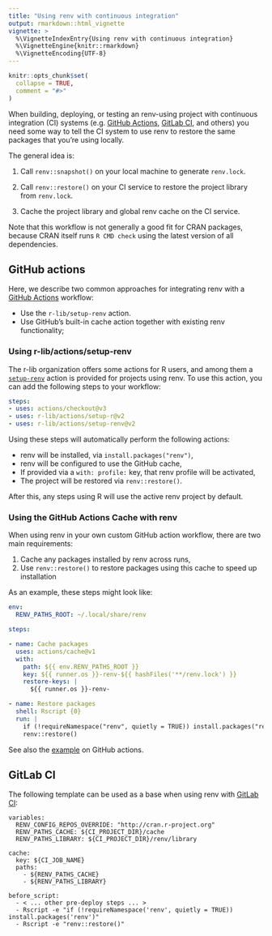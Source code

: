 ```yaml
---
title: "Using renv with continuous integration"
output: rmarkdown::html_vignette
vignette: >
  %\VignetteIndexEntry{Using renv with continuous integration}
  %\VignetteEngine{knitr::rmarkdown}
  %\VignetteEncoding{UTF-8}
---
```


```r
knitr::opts_chunk$set(
  collapse = TRUE,
  comment = "#>"
)
```

When building, deploying, or testing an renv-using project with continuous 
integration (CI) systems (e.g. [GitHub Actions][github-actions],
[GitLab CI][gitlab-ci], and others) you need some way to tell the CI system
to use renv to restore the same packages that you're using locally.

The general idea is:

1. Call `renv::snapshot()` on your local machine to generate `renv.lock`.

2. Call `renv::restore()` on your CI service to restore the project library
   from `renv.lock`.

3. Cache the project library and global renv cache on the CI service.

Note that this workflow is not generally a good fit for CRAN packages, because 
CRAN itself runs `R CMD check` using the latest version of all dependencies.

## GitHub actions

Here, we describe two common approaches for integrating renv with a [GitHub Actions](https://github.com/features/actions) workflow:

* Use the `r-lib/setup-renv` action.
* Use GitHub's built-in cache action together with existing renv functionality;

### Using r-lib/actions/setup-renv

The r-lib organization offers some actions for R users, and among them a [`setup-renv`][r-lib-actions-renv] action is provided for projects using renv. To use this action, you can add the following steps to your workflow: 

```yaml
steps:
- uses: actions/checkout@v3
- uses: r-lib/actions/setup-r@v2
- uses: r-lib/actions/setup-renv@v2
```

Using these steps will automatically perform the following actions:

* renv will be installed, via `install.packages("renv")`,
* renv will be configured to use the GitHub cache,
* If provided via a `with: profile:` key, that renv profile will be activated,
* The project will be restored via `renv::restore()`.

After this, any steps using R will use the active renv project by default.

### Using the GitHub Actions Cache with renv

When using renv in your own custom GitHub action workflow, there are two main requirements:

1. Cache any packages installed by renv across runs, 
2. Use `renv::restore()` to restore packages using this cache to speed up installation

As an example, these steps might look like:

```yaml
env:
  RENV_PATHS_ROOT: ~/.local/share/renv

steps:

- name: Cache packages
  uses: actions/cache@v1
  with:
    path: ${{ env.RENV_PATHS_ROOT }}
    key: ${{ runner.os }}-renv-${{ hashFiles('**/renv.lock') }}
    restore-keys: |
      ${{ runner.os }}-renv-

- name: Restore packages
  shell: Rscript {0}
  run: |
    if (!requireNamespace("renv", quietly = TRUE)) install.packages("renv")
    renv::restore()
```

See also the [example][github-actions-renv] on GitHub actions.

## GitLab CI

The following template can be used as a base when using renv with
[GitLab CI][gitlab-ci]:

```
variables:
  RENV_CONFIG_REPOS_OVERRIDE: "http://cran.r-project.org"
  RENV_PATHS_CACHE: ${CI_PROJECT_DIR}/cache
  RENV_PATHS_LIBRARY: ${CI_PROJECT_DIR}/renv/library

cache:
  key: ${CI_JOB_NAME}
  paths:
    - ${RENV_PATHS_CACHE}
    - ${RENV_PATHS_LIBRARY}

before_script:
  - < ... other pre-deploy steps ... >
  - Rscript -e "if (!requireNamespace('renv', quietly = TRUE)) install.packages('renv')"
  - Rscript -e "renv::restore()"
  
```


[gitlab-ci]: https://about.gitlab.com/features/continuous-integration/
[github-actions]: https://github.com/features/actions
[github-actions-renv]: https://github.com/actions/cache/blob/main/examples.md#r---renv
[r-lib-actions-renv]: https://github.com/r-lib/actions/tree/v2-branch/setup-renv
